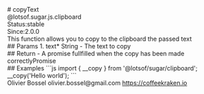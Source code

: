 <div class="docmap-mdx">
# copyText
<div class="_namespace">@lotsof.sugar.js.clipboard</div>
<div class="_metas">
<div class="_status"><span class="_status-label">Status:</span><span class="_status-value -stable">stable</span></div>
<div class="_since"><span class="_since-label">Since:</span><span class="_since-value">2.0.0</span></div>
</div>
<div class="_description">
This function allows you to copy to the clipboard the passed text
</div>
<div class="_params">
## Params
1. <span class="_name">text<span class="_required">*</span></span><span class="_default"></span> <span class="_type">String</span>
   - The text to copy
</div>
<div class="_return">
## Return
- <span class="_description">A promise fullfilled when the copy has been made correctly</span><span class="_default"></span><span class="_type">Promise</span>
</div>
<div class="_examples">
## Examples
```js
import { __copy } from '@lotsof/sugar/clipboard';
__copy('Hello world');
```
</div>
<div class="_author">
<span class="_name">Olivier Bossel</span>
<span class="_email">olivier.bossel@gmail.com</span>
<a href="https://coffeekraken.io" target="_blank" class="_url">https://coffeekraken.io</a>
</div>
</div>